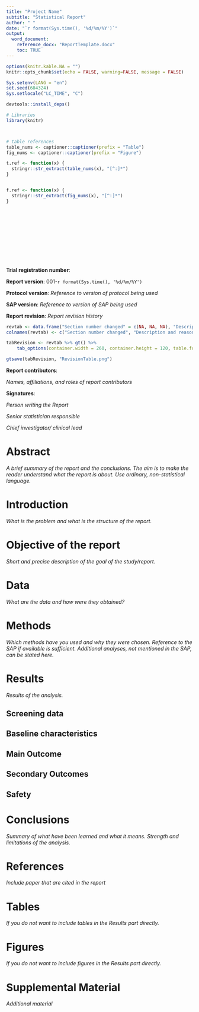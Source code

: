 ```yaml
---
title: "Project Name"
subtitle: "Statistical Report"
author: " "
date: "`r format(Sys.time(), '%d/%m/%Y')`"
output: 
  word_document:
    reference_docx: "ReportTemplate.docx"
    toc: TRUE
---
```


```r
options(knitr.kable.NA = "")
knitr::opts_chunk$set(echo = FALSE, warning=FALSE, message = FALSE)

Sys.setenv(LANG = "en")
set.seed(684324)
Sys.setlocale("LC_TIME", "C")

devtools::install_deps()

# Libraries
library(knitr)



# table references
table_nums <- captioner::captioner(prefix = "Table")
fig_nums <- captioner::captioner(prefix = "Figure")

t.ref <- function(x) {
  stringr::str_extract(table_nums(x), "[^:]*")
}


f.ref <- function(x) {
  stringr::str_extract(fig_nums(x), "[^:]*")
}
```


 \newline
 
 <br>
 
 <br>
 
 <br>
 
 <br>
 
 <br>

**Trial registration number**:

**Report version**: 001-`r format(Sys.time(), '%d/%m/%Y')`

**Protocol version**: *Reference to version of protocol being used*

**SAP version**: *Reference to version of SAP being used*

**Report revision**: *Report revision history*
```r
revtab <- data.frame("Section number changed" = c(NA, NA, NA), "Description and reason of change" = c(NA, NA, NA), "Date changed" = c(NA, NA, NA))
colnames(revtab) <- c("Section number changed", "Description and reason of change", "Date changed")

tabRevision <- revtab %>% gt() %>%
    tab_options(container.width = 260, container.height = 120, table.font.size = 6, column_labels.font.size = 7) 

gtsave(tabRevision, "RevisionTable.png")

```


**Report contributors**: 

*Names, affiliations, and roles of report contributors*

**Signatures**:

*Person writing the Report*

*Senior statistician responsible*

*Chief investigator/ clinical lead*


\newpage

# Abstract 
*A brief summary of the report and the conclusions. The aim is to make the reader understand what the report is about. Use ordinary, non-statistical language.*

# Introduction
*What is the problem and what is the structure of the report.*

# Objective of the report
*Short and precise description of the goal of the study/report.*

# Data
*What are the data and how were they obtained?*

# Methods
*Which methods have you used and why they were chosen.*
*Reference to the SAP if available is sufficient. Additional analyses, not mentioned in the SAP, can be stated here.*

# Results
*Results of the analysis.*

## Screening data

## Baseline characteristics

## Main Outcome

## Secondary Outcomes

## Safety


# Conclusions
*Summary of what have been learned and what it means. Strength and limitations of the analysis.*

# References
*Include paper that are cited in the report*

# Tables
*If you do not want to include tables in the Results part directly.*

# Figures
*If you do not want to include figures in the Results part directly.*

# Supplemental Material
*Additional material*
